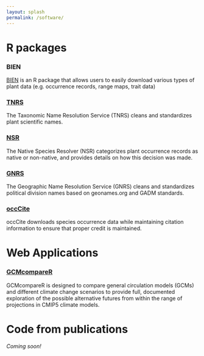 ```yaml
---
layout: splash
permalink: /software/
---
```



# R packages

### BIEN

[BIEN](https://cran.r-project.org/package=BIEN) is an R package that allows users to easily download various types of plant data (e.g. occurrence records, range maps, trait data)

### <a href = "https://github.com/EnquistLab/RTNRS">TNRS</a>

The Taxonomic Name Resolution Service (TNRS) cleans and standardizes plant scientific names.

### <a href = "https://github.com/EnquistLab/RNSR">NSR</a>

The Native Species Resolver (NSR) categorizes plant occurrence records as native or non-native, and provides details on how this decision was made.

### <a href = "https://cran.r-project.org/package=GNRS">GNRS</a>

The Geographic Name Resolution Service (GNRS) cleans and standardizes political division names based on geonames.org and GADM standards.


### <a href = "https://cran.r-project.org/package=occCite">occCite</a>

occCite downloads species occurrence data while maintaining citation information to ensure that proper credit is maintained.

# Web Applications

### <a href = "https://ecoinformatica.net/GCMcompareR.html">GCMcompareR</a>

GCMcompareR is designed to compare general circulation models (GCMs) and different climate change scenarios to provide full, documented exploration of the possible alternative futures from within the range of projections in CMIP5 climate models.

# Code from publications
*Coming soon!*
